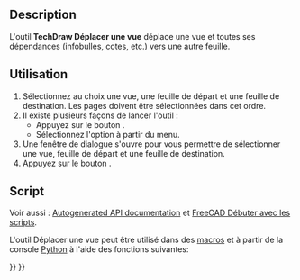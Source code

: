 <languages/>

{{Docnav/fr
|
|
|[[TechDraw_Workbench/fr|Atelier TechDraw]]
|IconL=
|IconR=
|IconC=Workbench_TechDraw.svg
}}

{{VeryImportantMessage|Cet outil est obsolète, il n'est plus disponible dans {{VersionPlus/fr|1.0}}.<br>Les vues peuvent maintenant être glissées et déposées entre les pages dans la [[Tree_view/fr|vue en arborescence]].}}

{{GuiCommand/fr
|Name=TechDraw MoveView
|Name/fr=TechDraw Déplacer une vue
|MenuLocation=TechDraw → Vues de Techdraw → Déplacer une vue
|Workbenches=[[TechDraw_Workbench/fr|TechDraw]]
|Version=0.20
|SeeAlso=[[TechDraw_ShareView/fr|TechDraw Copier une vue]]
}}

==Description==

L'outil '''TechDraw Déplacer une vue''' déplace une vue et toutes ses dépendances (infobulles, cotes, etc.) vers une autre feuille.

<span id="Usage"></span>
==Utilisation==

# Sélectionnez au choix une vue, une feuille de départ et une feuille de destination. Les pages doivent être sélectionnées dans cet ordre.
# Il existe plusieurs façons de lancer l'outil :
#* Appuyez sur le bouton {{Button|[[Image:TechDraw_MoveView.svg|16px]] [[TechDraw_MoveView/fr|Déplacer une vue]]}}.
#* Sélectionnez l'option {{MenuCommand|TechDraw → Vues de Techdraw → [[Image:TechDraw_MoveView.svg|16px]] Déplacer la vue}} à partir du menu.
# Une fenêtre de dialogue s'ouvre pour vous permettre de sélectionner une vue, feuille de départ et une feuille de destination.
# Appuyez sur le bouton {{Button|OK}}.

<span id="Scripting"></span>
==Script==

Voir aussi : [https://freecad.github.io/SourceDoc/ Autogenerated API documentation] et [[FreeCAD_Scripting_Basics/fr|FreeCAD Débuter avec les scripts]].

L'outil Déplacer une vue peut être utilisé dans des [[Macros/fr|macros]] et à partir de la console [[Python/fr|Python]] à l'aide des fonctions suivantes:

{{Code|code=
import TechDrawTools
TechDrawTools.MoveView(viewName, fromPageName, toPageName)
}}


{{Docnav/fr
|
|
|[[TechDraw_Workbench/fr|Atelier TechDraw]]
|IconL=
|IconR=
|IconC=Workbench_TechDraw.svg
}}

{{TechDraw Tools navi{{#translation:}}}}
{{Userdocnavi{{#translation:}}}}
